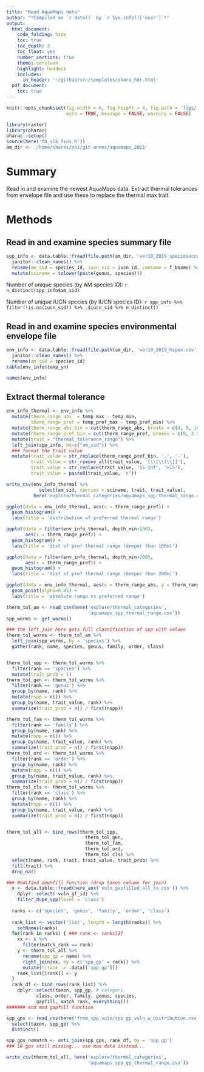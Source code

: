 ```yaml
---
title: "Read AquaMaps data"
author: "*Compiled on `r date()` by `r Sys.info()['user']`*"
output: 
  html_document:
    code_folding: hide
    toc: true
    toc_depth: 3
    toc_float: yes
    number_sections: true
    theme: cerulean
    highlight: haddock
    includes: 
      in_header: '~/github/src/templates/ohara_hdr.html'
  pdf_document:
    toc: true
---
```


``` r

knitr::opts_chunk$set(fig.width = 6, fig.height = 4, fig.path = 'figs/',
                      echo = TRUE, message = FALSE, warning = FALSE)

library(raster)
library(oharac)
oharac::setup()
source(here('fb_slb_fxns.R'))
am_dir <- '/home/shares/ohi/git-annex/aquamaps_2021'
```

# Summary

Read in and examine the newest AquaMaps data.  Extract thermal tolerances from envelope file and use these to replace the thermal max trait.

# Methods

## Read in and examine species summary file

```r
spp_info <- data.table::fread(file.path(am_dir, 'ver10_2019_speciesoccursum_iucn.csv')) %>%
  janitor::clean_names() %>%
  rename(am_sid = species_id, iucn_sid = iucn_id, comname = f_bname) %>%
  mutate(sciname = tolower(paste(genus, species)))
```
Number of unique species (by AM species ID): `r n_distinct(spp_info$am_sid)`

Number of unique IUCN species (by IUCN species ID): `r spp_info %>% filter(!is.na(iucn_sid)) %>% .$iucn_sid %>% n_distinct()`

## Read in and examine species environmental envelope file

```r
env_info <- data.table::fread(file.path(am_dir, 'ver10_2019_hspen.csv')) %>%
  janitor::clean_names() %>%
  rename(am_sid = species_id)
table(env_info$temp_yn)

names(env_info)
```

## Extract thermal tolerance

```r

env_info_thermal <- env_info %>%
  mutate(therm_range_abs  = temp_max - temp_min,
         therm_range_pref = temp_pref_max - temp_pref_min) %>%
  mutate(therm_range_abs_bin = cut(therm_range_abs, breaks = c(0, 5, 10, 15, 20, 25, Inf), include.lowest=TRUE)) %>%
  mutate(therm_range_pref_bin = cut(therm_range_pref, breaks = c(0, 2.5, 5, 7.5, 10, 15, Inf), include.lowest=TRUE)) %>%
  mutate(trait = "thermal_tolerance_range") %>%
  left_join(spp_info, by=c("am_sid")) %>%
  ### format the trait value
  mutate(trait_value = str_replace(therm_range_pref_bin, ',', '-'),
         trait_value = str_remove_all(trait_value, '[\\[\\(\\]]'),
         trait_value = str_replace(trait_value, '15-Inf', '>15'),
         trait_value = paste0(trait_value, 'c'))

write_csv(env_info_thermal %>%
            select(am_sid, species = sciname, trait, trait_value),
          here('explore/thermal_categories/aquamaps_spp_thermal_range.csv'))
```


``` r
ggplot(data = env_info_thermal, aes(x = therm_range_pref)) +
  geom_histogram() +
  labs(title = 'distribution of preferred thermal range')

ggplot(data = filter(env_info_thermal, depth_min>100), 
       aes(x = therm_range_pref)) +
  geom_histogram() +
  labs(title = 'dist of pref thermal range (deeper than 100m)')

ggplot(data = filter(env_info_thermal, depth_min>200), 
       aes(x = therm_range_pref)) +
  geom_histogram() +
  labs(title = 'dist of pref thermal range (deeper than 200m)')

ggplot(data = env_info_thermal, aes(x = therm_range_abs, y = therm_range_pref)) + 
  geom_point(alpha=0.05) +
  labs(title = 'absolute range vs preferred range')

```

```r
therm_tol_am <- read_csv(here('explore/thermal_categories', 
                              'aquamaps_spp_thermal_range.csv'))
spp_worms <- get_worms()

### the left_join here gets full classification of spp with values
therm_tol_worms <- therm_tol_am %>%
  left_join(spp_worms, by = 'species') %>%
  gather(rank, name, species, genus, family, order, class)


therm_tol_spp <- therm_tol_worms %>%
  filter(rank == 'species') %>%
  mutate(trait_prob = 1)
therm_tol_gen <- therm_tol_worms %>%
  filter(rank == 'genus') %>%
  group_by(name, rank) %>%
  mutate(nspp = n()) %>%
  group_by(name, trait_value, rank) %>%
  summarize(trait_prob = n() / first(nspp))

therm_tol_fam <- therm_tol_worms %>%
  filter(rank == 'family') %>%
  group_by(name, rank) %>%
  mutate(nspp = n()) %>%
  group_by(name, trait_value, rank) %>%
  summarize(trait_prob = n() / first(nspp))
therm_tol_ord <- therm_tol_worms %>%
  filter(rank == 'order') %>%
  group_by(name, rank) %>%
  mutate(nspp = n()) %>%
  group_by(name, trait_value, rank) %>%
  summarize(trait_prob = n() / first(nspp))
therm_tol_cls <- therm_tol_worms %>%
  filter(rank == 'class') %>%
  group_by(name, rank) %>%
  mutate(nspp = n()) %>%
  group_by(name, trait_value, rank) %>%
  summarize(trait_prob = n() / first(nspp))


therm_tol_all <- bind_rows(therm_tol_spp, 
                             therm_tol_gen,
                             therm_tol_fam,
                             therm_tol_ord,
                             therm_tol_cls) %>%
  select(name, rank, trait, trait_value, trait_prob) %>%
  fill(trait) %>%
  drop_na()
```

``` r

### Modified downfill function (drop taxon column for join)
  x <- data.table::fread(here_anx('vuln_gapfilled_all_tx.csv')) %>%
    dplyr::select(-vuln_gf_id) %>%
    filter_dupe_spp(level = 'class')
  
  ranks <- c('species', 'genus', 'family', 'order', 'class')
  
  rank_list <- vector('list', length = length(ranks)) %>%
    setNames(ranks)
  for(rank in ranks) { ### rank <- ranks[2]
    xx <- x %>%
      filter(match_rank == rank)
    y <- therm_tol_all %>%
      rename(spp_gp = name) %>%
      right_join(xx, by = c('spp_gp' = rank)) %>%
      mutate(!!rank := .data[['spp_gp']])
    rank_list[[rank]] <- y
  }
  rank_df <- bind_rows(rank_list) %>%
    dplyr::select(taxon, spp_gp, # category, 
           class, order, family, genus, species, 
           gapfill, match_rank, everything())
####### end mod gapfill function

spp_gps <- read_csv(here('from_spp_vuln/spp_gp_vuln_w_distribution.csv')) %>%
  select(taxon, spp_gp) %>%
  distinct()

spp_gps_nomatch <- anti_join(spp_gps, rank_df, by = 'spp_gp')
### 18 gps still missing... use max data instead...

write_csv(therm_tol_all, here('explore/thermal_categories', 
                              'aquamaps_spp_gp_thermal_range.csv'))
```

